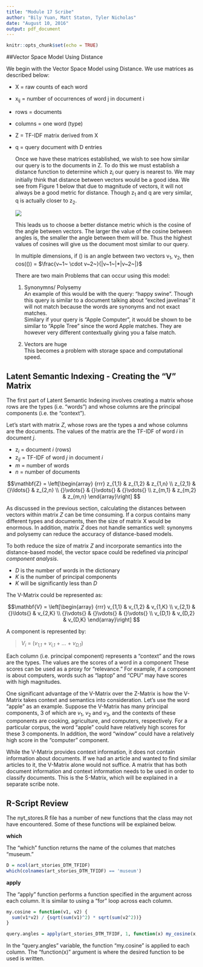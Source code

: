 ---
title: "Module 17 Scribe"
author: "Bily Yuan, Matt Staton, Tyler Nicholas"
date: "August 10, 2016"
output: pdf_document
---

```{r setup, include=FALSE}
knitr::opts_chunk$set(echo = TRUE)
```
##Vector Space Model Using Distance

  
  We begin with the Vector Space Model using Distance.  We use matrices as described below:
  
* X = raw counts of each word   
* x~ij~ = number of occurrences of word j in document i   
* rows = documents   
* columns = one word (type)   
* Z = TF-IDF matrix derived from X   
* q = query document with D entries   
    
    
  Once we have these matrices established, we wish to see how similar our query is to the documents in Z.  To do this we must establish a distance function to determine which z~i~ our query is nearest to.  We may initially think that distance between vectors would be a good idea.  We see from Figure 1 below that due to magnitude of vectors, it will not always be a good metric for distance.  Though z~1~ and q are very similar, q is actually closer to z~2~.  
  
  ![](Vectorgraph.png)
  
  This leads us to choose a better distance metric which is the cosine of the angle between vectors.  The larger the value of the cosine between angles is, the smaller the angle between them will be.  Thus the highest values of cosines will give us the document most similar to our query.  
  
  In multiple dimensions, if 	\(\phi\) is an angle between two vectors v~1~, v~2~, then cos(\(\phi\)) = $\frac{v~1~  \cdot  v~2~}{|v~1~|*|v~2~|}$
  
  There are two main Problems that can occur using this model:
  
  1) Synonymns/ Polysemy    
      An example of this would be with the query: "happy swine".  Though this query is similar to a document talking about "excited javelinas" it will not match because the words are synonyms and not exact matches.    
      Similary if your query is "Apple Computer", it would be shown to be similar to "Apple Tree" since the word Apple matches.  They are however very different contextually giving you a false match.
      
  2) Vectors are huge    
      This becomes a problem with storage space and computational speed.





## Latent Semantic Indexing - Creating the "V" Matrix

The first part of Latent Semantic Indexing involves creating a matrix whose rows are the types (i.e. "words") and whose columns are the principal components (i.e. the "context"). 

Let's start with matrix _Z_, whose rows are the types a and whose columns are the documents. The values of the matrix are the TF-IDF of word _i_ in document _j_.

* z~_i_~ = document _i_ (rows)
* z~_ij_~ = TF-IDF of word _j_ in document _i_
* _m_ = number of words
* _n_ = number of documents

$$\mathbf{Z} = \left[\begin{array}
{rrr}
z_{1,1} & z_{1,2} & z_{1,n} \\
z_{2,1} & {}\ldots{} & z_{2,n} \\
{}\vdots{} & {}\vdots{} & {}\vdots{} \\
z_{m,1} & z_{m,2} & z_{m,n}
\end{array}\right]
$$

As discussed in the previous section, calculating the distances between vectors within matrix _Z_ can be time consuming. If a corpus contains many different types and documents, then the size of matrix X would be enormous. In addition, matrix _Z_ does not handle semantics well: synonyms and polysemy can reduce the accuracy of distance-based models. 

To both reduce the size of matrix _Z_ and incorporate semantics into the distance-based model, the vector space could be redefined via _principal component analysis_.

* _D_ is the number of words in the dictionary
* _K_ is the number of principal components
* _K_ will be significantly less than _D_

The V-Matrix could be represented as:

$$\mathbf{V} = \left[\begin{array}
{rrr}
v_{1,1} & v_{1,2} & v_{1,K} \\
v_{2,1} & {}\ldots{} & v_{2,K} \\
{}\vdots{} & {}\vdots{} & {}\vdots{} \\
v_{D,1} & v_{D,2} & v_{D,K}
\end{array}\right]
$$

A component is represented by:

>_V_~_i_~ = (_v_~_1,1_~ + _v_~_i,1_~ + ... + _v_~_D,1_~)

Each column (i.e. principal component) represents a "context" and the rows are the types. The values are the scores of a word in a component These scores can be used as a proxy for "relevance." For example, if a component is about computers, words such as "laptop" and "CPU" may have scores with high magnitudes.

One significant advantage of the V-Matrix over the Z-Matrix is how the V-Matrix takes context and semantics into consideration. Let's use the word "apple" as an example. Suppose the  V-Matrix has many principal components, 3 of which are _v_~1~, _v_~2~ and _v_~3~, and the contexts of these components are cooking, agriculture, and computers, respectively. For a particular corpus, the word "apple" could have relatively high scores for these 3 components. In addition, the word "window" could have a relatively high score in the "computer" component. 

While the V-Matrix provides context information, it does not contain information about documents. If we had an article and wanted to find similar articles to it, the V-Matrix alone would not suffice. A matrix that has both document information and context information needs to be used in order to classify documents. This is the S-Matrix, which will be explained in a separate scribe note.


## R-Script Review

The nyt_stores.R file has a number of new functions that the class may not have encountered. Some of these functions will be explained below.

**which**

The "which" function returns the name of the columes that matches "museum."

```{r,eval=FALSE}
D = ncol(art_stories_DTM_TFIDF)
which(colnames(art_stories_DTM_TFIDF) == 'museum')
```

**apply**

The "apply" function performs a function specified in the argument across each column. It is similar to using a "for" loop across each column.

```{r,eval=FALSE}
my.cosine = function(v1, v2) {
  sum(v1*v2) / {sqrt(sum(v1)^2) * sqrt(sum(v2^2))}
}

query.angles = apply(art_stories_DTM_TFIDF, 1, function(x) my_cosine(x, query_vec))
```

In the "query.angles" variable, the function "my.cosine" is applied to each column. The "function(x)" argument is where the desired function to be used is written.